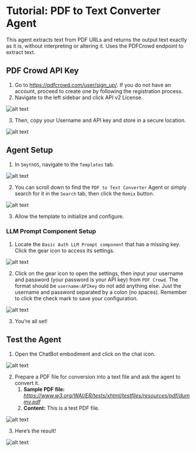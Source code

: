 # Tutorial: PDF to Text Converter Agent

This agent extracts text from PDF URLs and returns the output text exactly as it is, without interpreting or altering it. Uses the PDFCrowd endpoint to extract text.

  <Youtube videoId="5J3OGs0VIck" title="SmythOS -  PDF to Text Converter Agent" />

## PDF Crowd API Key

1. Go to https://pdfcrowd.com/user/sign_up/. If you do not have an account, proceed to create one by following the registration process.
2. Navigate to the left sidebar and click API v2 License.

<Image src="/docs/img/pdf_text_converter_agent/Image 1.png" alt="alt text" />

3. Then, copy your Username and API key and store in a secure location.

<Image src="/docs/img/pdf_text_converter_agent/Image 2.png" alt="alt text" />

## Agent Setup

1. In `SmythOS`, navigate to the `Templates` tab.

<Image src="/docs/img/pdf_text_converter_agent/Image 3.png" alt="alt text" />

2. You can scroll down to find the `PDF to Text Converter` Agent or simply search for it in the `Search` tab, then click the `Remix` button.

<Image src="/docs/img/pdf_text_converter_agent/Image 4.png" alt="alt text" />

3. Allow the template to initialize and configure.

### LLM Prompt Component Setup

1. Locate the `Basic Auth LLM Prompt component` that has a missing key. Click the gear icon to access its settings. 

<Image src="/docs/img/pdf_text_converter_agent/Image 5.png" alt="alt text" />

2. Click on the gear icon to open the settings, then input your username and password (your password is your API key) from `PDF Crowd`. The format should be `username:APIkey` do not add anything else. Just the username and password separated by a colon (no spaces). Remember to click the check mark to save your configuration.

<Image src="/docs/img/pdf_text_converter_agent/Image 6.png" alt="alt text" />

3. You’re all set!

## Test the Agent

1. Open the ChatBot embodiment and click on the chat icon.

<Image src="/docs/img/pdf_text_converter_agent/Image 7.png" alt="alt text" />

2. Prepare a PDF file for conversion into a text file and ask the agent to convert it.
   1. **Sample PDF file:** *https://www.w3.org/WAI/ER/tests/xhtml/testfiles/resources/pdf/dummy.pdf*
   2. **Content:** This is a test PDF file.

<Image src="/docs/img/pdf_text_converter_agent/Image 8.png" alt="alt text" />

3. Here’s the result!

<Image src="/docs/img/pdf_text_converter_agent/Image 9.png" alt="alt text" />

